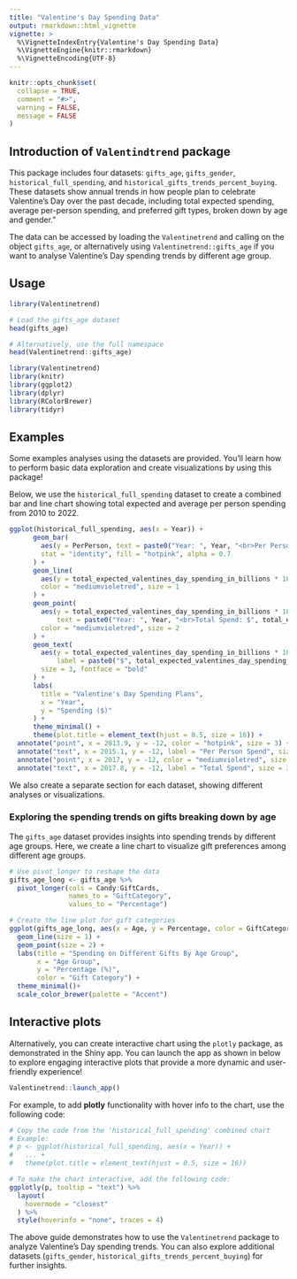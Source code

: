 ```yaml
---
title: "Valentine's Day Spending Data"
output: rmarkdown::html_vignette
vignette: >
  %\VignetteIndexEntry{Valentine's Day Spending Data}
  %\VignetteEngine{knitr::rmarkdown}
  %\VignetteEncoding{UTF-8}
---
```


```r
knitr::opts_chunk$set(
  collapse = TRUE,
  comment = "#>",
  warning = FALSE,
  message = FALSE
)
```

## Introduction of `Valentindtrend` package

This package includes four datasets: `gifts_age`, `gifts_gender`, `historical_full_spending`, and `historical_gifts_trends_percent_buying`. These datasets show annual trends in how people plan to celebrate Valentine’s Day over the past decade, including total expected spending, average per-person spending, and preferred gift types, broken down by age and gender."

The data can be accessed by loading the `Valentinetrend` and calling on the object `gifts_age`, or alternatively using `Valentinetrend::gifts_age` if you want to analyse Valentine's Day spending trends by different age group. 

## Usage
```r
library(Valentinetrend)

# Load the gifts_age dataset
head(gifts_age)

# Alternatively, use the full namespace
head(Valentinetrend::gifts_age)
```


```r
library(Valentinetrend)
library(knitr)
library(ggplot2)
library(dplyr)
library(RColorBrewer)
library(tidyr)
```

## Examples

Some examples analyses using the datasets are provided. You'll learn how to perform basic data exploration and create visualizations by using this package!

Below, we use the `historical_full_spending` dataset to create a combined bar and line chart showing total expected and average per person spending from 2010 to 2022.

```r
ggplot(historical_full_spending, aes(x = Year)) +
      geom_bar(
        aes(y = PerPerson, text = paste0("Year: ", Year, "<br>Per Person Spend: $", round(PerPerson, 2))),
        stat = "identity", fill = "hotpink", alpha = 0.7
      ) +
      geom_line(
        aes(y = total_expected_valentines_day_spending_in_billions * 10),
        color = "mediumvioletred", size = 1
      ) +
      geom_point(
        aes(y = total_expected_valentines_day_spending_in_billions * 10,
            text = paste0("Year: ", Year, "<br>Total Spend: $", total_expected_valentines_day_spending_in_billions, "B")),
        color = "mediumvioletred", size = 2
      ) +
      geom_text(
        aes(y = total_expected_valentines_day_spending_in_billions * 10 + 10,
            label = paste0("$", total_expected_valentines_day_spending_in_billions, "B")),
        size = 3, fontface = "bold"
      ) +
      labs(
        title = "Valentine's Day Spending Plans",
        x = "Year",
        y = "Spending ($)"
      ) +
      theme_minimal() +
      theme(plot.title = element_text(hjust = 0.5, size = 16)) +
  annotate("point", x = 2013.9, y = -12, color = "hotpink", size = 3) +  
  annotate("text", x = 2015.1, y = -12, label = "Per Person Spend", size = 3, color = "black") + 
  annotate("point", x = 2017, y = -12, color = "mediumvioletred", size = 3) + 
  annotate("text", x = 2017.8, y = -12, label = "Total Spend", size = 3, color = "black")

```

We also create a separate section for each dataset, showing different analyses or visualizations.

### Exploring the spending trends on gifts breaking down by age

The `gifts_age` dataset provides insights into spending trends by different age groups. Here, we create a line chart to visualize gift preferences among different age groups.

```r
# Use pivot_longer to reshape the data
gifts_age_long <- gifts_age %>%
  pivot_longer(cols = Candy:GiftCards, 
               names_to = "GiftCategory", 
               values_to = "Percentage")

# Create the line plot for gift categories
ggplot(gifts_age_long, aes(x = Age, y = Percentage, color = GiftCategory, group = GiftCategory)) +
  geom_line(size = 1) +
  geom_point(size = 2) +
  labs(title = "Spending on Different Gifts By Age Group",
       x = "Age Group", 
       y = "Percentage (%)",
       color = "Gift Category") +
  theme_minimal()+
  scale_color_brewer(palette = "Accent")
```

## Interactive plots

Alternatively, you can create interactive chart using the `plotly` package, as demonstrated in the Shiny app. You can launch the app as shown in below to explore engaging interactive plots that provide a more dynamic and user-friendly experience!

```r
Valentinetrend::launch_app()
```


For example, to add **plotly** functionality with hover info to the chart, use the following code:

```r
# Copy the code from the 'historical_full_spending' combined chart
# Example:
# p <- ggplot(historical_full_spending, aes(x = Year)) + 
#   ... +
#   theme(plot.title = element_text(hjust = 0.5, size = 16))

# To make the chart interactive, add the following code:
ggplotly(p, tooltip = "text") %>%
  layout(
    hovermode = "closest"
  ) %>%
  style(hoverinfo = "none", traces = 4)
``` 


The above guide demonstrates how to use the `Valentinetrend` package to analyze Valentine's Day spending trends. You can also explore additional datasets (`gifts_gender`, `historical_gifts_trends_percent_buying`) for further insights. 
